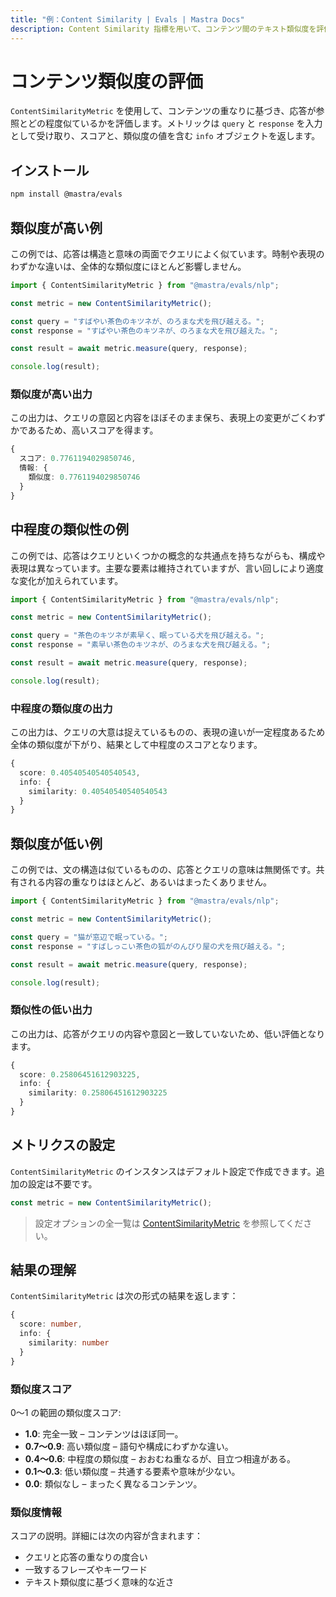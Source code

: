 ```yaml
---
title: "例：Content Similarity | Evals | Mastra Docs"
description: Content Similarity 指標を用いて、コンテンツ間のテキスト類似度を評価する例。
---
```




# コンテンツ類似度の評価

<ScorerCallout />

`ContentSimilarityMetric` を使用して、コンテンツの重なりに基づき、応答が参照とどの程度似ているかを評価します。メトリックは `query` と `response` を入力として受け取り、スコアと、類似度の値を含む `info` オブジェクトを返します。

## インストール

```bash copy
npm install @mastra/evals
```


## 類似度が高い例

この例では、応答は構造と意味の両面でクエリによく似ています。時制や表現のわずかな違いは、全体的な類似度にほとんど影響しません。

```typescript filename="src/example-high-similarity.ts" showLineNumbers copy
import { ContentSimilarityMetric } from "@mastra/evals/nlp";

const metric = new ContentSimilarityMetric();

const query = "すばやい茶色のキツネが、のろまな犬を飛び越える。";
const response = "すばやい茶色のキツネが、のろまな犬を飛び越えた。";

const result = await metric.measure(query, response);

console.log(result);
```


### 類似度が高い出力

この出力は、クエリの意図と内容をほぼそのまま保ち、表現上の変更がごくわずかであるため、高いスコアを得ます。

```typescript
{
  スコア: 0.7761194029850746,
  情報: {
    類似度: 0.7761194029850746
  }
}
```


## 中程度の類似性の例

この例では、応答はクエリといくつかの概念的な共通点を持ちながらも、構成や表現は異なっています。主要な要素は維持されていますが、言い回しにより適度な変化が加えられています。

```typescript filename="src/example-moderate-similarity.ts" showLineNumbers copy
import { ContentSimilarityMetric } from "@mastra/evals/nlp";

const metric = new ContentSimilarityMetric();

const query = "茶色のキツネが素早く、眠っている犬を飛び越える。";
const response = "素早い茶色のキツネが、のろまな犬を飛び越える。";

const result = await metric.measure(query, response);

console.log(result);
```


### 中程度の類似度の出力

この出力は、クエリの大意は捉えているものの、表現の違いが一定程度あるため全体の類似度が下がり、結果として中程度のスコアとなります。

```typescript
{
  score: 0.40540540540540543,
  info: {
    similarity: 0.40540540540540543
  }
}
```


## 類似度が低い例

この例では、文の構造は似ているものの、応答とクエリの意味は無関係です。共有される内容の重なりはほとんど、あるいはまったくありません。

```typescript filename="src/example-low-similarity.ts" showLineNumbers copy
import { ContentSimilarityMetric } from "@mastra/evals/nlp";

const metric = new ContentSimilarityMetric();

const query = "猫が窓辺で眠っている。";
const response = "すばしっこい茶色の狐がのんびり屋の犬を飛び越える。";

const result = await metric.measure(query, response);

console.log(result);
```


### 類似性の低い出力

この出力は、応答がクエリの内容や意図と一致していないため、低い評価となります。

```typescript
{
  score: 0.25806451612903225,
  info: {
    similarity: 0.25806451612903225
  }
}
```


## メトリクスの設定

`ContentSimilarityMetric` のインスタンスはデフォルト設定で作成できます。追加の設定は不要です。

```typescript showLineNumbers copy
const metric = new ContentSimilarityMetric();
```

> 設定オプションの全一覧は [ContentSimilarityMetric](/reference/evals/content-similarity.mdx) を参照してください。


## 結果の理解

`ContentSimilarityMetric` は次の形式の結果を返します：

```typescript
{
  score: number,
  info: {
    similarity: number
  }
}
```


### 類似度スコア

0〜1 の範囲の類似度スコア:

- **1.0**: 完全一致 – コンテンツはほぼ同一。
- **0.7〜0.9**: 高い類似度 – 語句や構成にわずかな違い。
- **0.4〜0.6**: 中程度の類似度 – おおむね重なるが、目立つ相違がある。
- **0.1〜0.3**: 低い類似度 – 共通する要素や意味が少ない。
- **0.0**: 類似なし – まったく異なるコンテンツ。

### 類似度情報

スコアの説明。詳細には次の内容が含まれます：

- クエリと応答の重なりの度合い
- 一致するフレーズやキーワード
- テキスト類似度に基づく意味的な近さ

<GithubLink
  outdated={true}
  marginTop="mt-16"
  link="https://github.com/mastra-ai/mastra/blob/main/examples/basics/evals/content-similarity"
/>